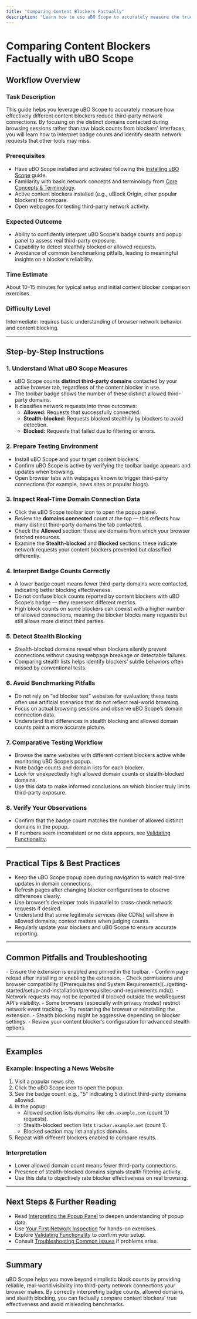 ```yaml
---
title: "Comparing Content Blockers Factually"
description: "Learn how to use uBO Scope to accurately measure the true effectiveness of content blockers. Interpret badge counts, identify stealthy network requests that other tools might miss, and avoid common benchmarking pitfalls."
---
```


# Comparing Content Blockers Factually with uBO Scope

## Workflow Overview

### Task Description
This guide helps you leverage uBO Scope to accurately measure how effectively different content blockers reduce third-party network connections. By focusing on the distinct domains contacted during browsing sessions rather than raw block counts from blockers' interfaces, you will learn how to interpret badge counts and identify stealth network requests that other tools may miss.

### Prerequisites
- Have uBO Scope installed and activated following the [Installing uBO Scope](../guides/getting-started/installing-extension.mdx) guide.
- Familiarity with basic network concepts and terminology from [Core Concepts & Terminology](../overview/introduction-core-concepts/core-concepts-terminology.mdx).
- Active content blockers installed (e.g., uBlock Origin, other popular blockers) to compare.
- Open webpages for testing third-party network activity.

### Expected Outcome
- Ability to confidently interpret uBO Scope's badge counts and popup panel to assess real third-party exposure.
- Capability to detect stealthily blocked or allowed requests.
- Avoidance of common benchmarking pitfalls, leading to meaningful insights on a blocker’s reliability.

### Time Estimate
About 10–15 minutes for typical setup and initial content blocker comparison exercises.

### Difficulty Level
Intermediate: requires basic understanding of browser network behavior and content blocking.

---

## Step-by-Step Instructions

### 1. Understand What uBO Scope Measures
- uBO Scope counts **distinct third-party domains** contacted by your active browser tab, regardless of the content blocker in use.
- The toolbar badge shows the number of these distinct allowed third-party domains.
- It classifies network requests into three outcomes:
  - **Allowed:** Requests that successfully connected.
  - **Stealth-blocked:** Requests blocked stealthily by blockers to avoid detection.
  - **Blocked:** Requests that failed due to filtering or errors.

### 2. Prepare Testing Environment
- Install uBO Scope and your target content blockers.
- Confirm uBO Scope is active by verifying the toolbar badge appears and updates when browsing.
- Open browser tabs with webpages known to trigger third-party connections (for example, news sites or popular blogs).

### 3. Inspect Real-Time Domain Connection Data
- Click the uBO Scope toolbar icon to open the popup panel.
- Review the **domains connected** count at the top — this reflects how many distinct third-party domains the tab contacted.
- Check the **Allowed** section: these are domains from which your browser fetched resources.
- Examine the **Stealth-blocked** and **Blocked** sections: these indicate network requests your content blockers prevented but classified differently.

### 4. Interpret Badge Counts Correctly
- A lower badge count means fewer third-party domains were contacted, indicating better blocking effectiveness.
- Do not confuse block counts reported by content blockers with uBO Scope’s badge — they represent different metrics.
- High block counts on some blockers can coexist with a higher number of allowed connections, meaning the blocker blocks many requests but still allows more distinct third parties.

### 5. Detect Stealth Blocking
- Stealth-blocked domains reveal when blockers silently prevent connections without causing webpage breakage or detectable failures.
- Comparing stealth lists helps identify blockers’ subtle behaviors often missed by conventional tests.

### 6. Avoid Benchmarking Pitfalls
- Do not rely on “ad blocker test” websites for evaluation; these tests often use artificial scenarios that do not reflect real-world browsing.
- Focus on actual browsing sessions and observe uBO Scope’s domain connection data.
- Understand that differences in stealth blocking and allowed domain counts paint a more accurate picture.

### 7. Comparative Testing Workflow
- Browse the same websites with different content blockers active while monitoring uBO Scope’s popup.
- Note badge counts and domain lists for each blocker.
- Look for unexpectedly high allowed domain counts or stealth-blocked domains.
- Use this data to make informed conclusions on which blocker truly limits third-party exposure.

### 8. Verify Your Observations
- Confirm that the badge count matches the number of allowed distinct domains in the popup.
- If numbers seem inconsistent or no data appears, see [Validating Functionality](../getting-started/first-use-and-validation/validating-functionality.mdx).

---

## Practical Tips & Best Practices

- Keep the uBO Scope popup open during navigation to watch real-time updates in domain connections.
- Refresh pages after changing blocker configurations to observe differences clearly.
- Use browser’s developer tools in parallel to cross-check network requests if desired.
- Understand that some legitimate services (like CDNs) will show in allowed domains; context matters when judging counts.
- Regularly update your blockers and uBO Scope to ensure accurate reporting.

---

## Common Pitfalls and Troubleshooting

<AccordionGroup title="Troubleshooting Common Issues">
<Accordion title="No Badge or No Data in Popup">
- Ensure the extension is enabled and pinned in the toolbar.
- Confirm page reload after installing or enabling the extension.
- Check permissions and browser compatibility ([Prerequisites and System Requirements](../getting-started/setup-and-installation/prerequisites-and-requirements.mdx)).
</Accordion>
<Accordion title="Badge Count Not Updating as Expected">
- Network requests may not be reported if blocked outside the webRequest API’s visibility.
- Some browsers (especially with privacy modes) restrict network event tracking.
- Try restarting the browser or reinstalling the extension.
</Accordion>
<Accordion title="Unexpected Stealth or Blocked Domains">
- Stealth blocking might be aggressive depending on blocker settings.
- Review your content blocker’s configuration for advanced stealth options.
</Accordion>
</AccordionGroup>

---

## Examples

### Example: Inspecting a News Website
1. Visit a popular news site.
2. Click the uBO Scope icon to open the popup.
3. See the badge count: e.g., "5" indicating 5 distinct third-party domains allowed.
4. In the popup:
   - Allowed section lists domains like `cdn.example.com` (count 10 requests).
   - Stealth-blocked section lists `tracker.example.net` (count 1).
   - Blocked section may list analytics domains.
5. Repeat with different blockers enabled to compare results.

### Interpretation
- Lower allowed domain count means fewer third-party connections.
- Presence of stealth-blocked domains signals stealth filtering activity.
- Use this data to objectively rate blocker effectiveness on real browsing.

---

## Next Steps & Further Reading

- Read [Interpreting the Popup Panel](../guides/getting-started/understanding-popup.mdx) to deepen understanding of popup data.
- Use [Your First Network Inspection](../guides/getting-started/first-network-inspection.mdx) for hands-on exercises.
- Explore [Validating Functionality](../getting-started/first-use-and-validation/validating-functionality.mdx) to confirm your setup.
- Consult [Troubleshooting Common Issues](../getting-started/first-use-and-validation/troubleshooting-common-issues.mdx) if problems arise.

---

## Summary
uBO Scope helps you move beyond simplistic block counts by providing reliable, real-world visibility into third-party network connections your browser makes. By correctly interpreting badge counts, allowed domains, and stealth blocking, you can factually compare content blockers' true effectiveness and avoid misleading benchmarks.

---
